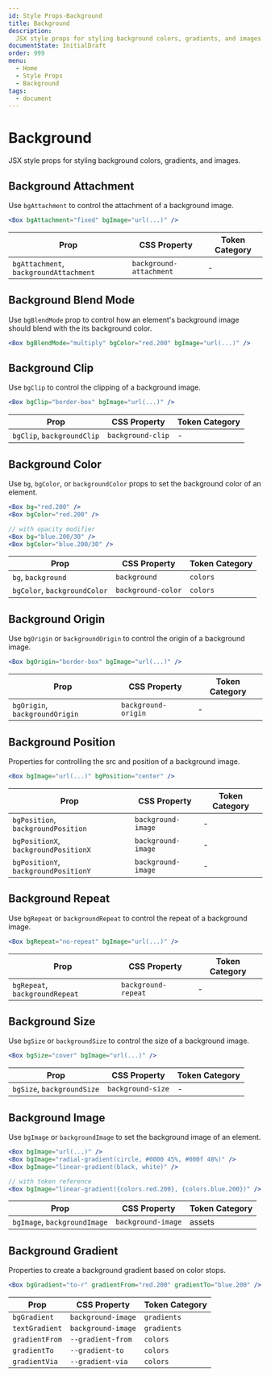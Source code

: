 ```yaml
---
id: Style Props-Background
title: Background
description:
  JSX style props for styling background colors, gradients, and images.
documentState: InitialDraft
order: 999
menu:
  - Home
  - Style Props
  - Background
tags:
  - document
---
```


# Background

JSX style props for styling background colors, gradients, and images.

## Background Attachment

Use `bgAttachment` to control the attachment of a background image.

```jsx
<Box bgAttachment="fixed" bgImage="url(...)" />
```

| Prop                                   | CSS Property            | Token Category |
| -------------------------------------- | ----------------------- | -------------- |
| `bgAttachment`, `backgroundAttachment` | `background-attachment` | -              |

## Background Blend Mode

Use `bgBlendMode` prop to control how an element's background image should blend
with the its background color.

```jsx
<Box bgBlendMode="multiply" bgColor="red.200" bgImage="url(...)" />
```

## Background Clip

Use `bgClip` to control the clipping of a background image.

```jsx
<Box bgClip="border-box" bgImage="url(...)" />
```

| Prop                       | CSS Property      | Token Category |
| -------------------------- | ----------------- | -------------- |
| `bgClip`, `backgroundClip` | `background-clip` | -              |

## Background Color

Use `bg`, `bgColor`, or `backgroundColor` props to set the background color of
an element.

```jsx
<Box bg="red.200" />
<Box bgColor="red.200" />

// with opacity modifier
<Box bg="blue.200/30" />
<Box bgColor="blue.200/30" />
```

| Prop                         | CSS Property       | Token Category |
| ---------------------------- | ------------------ | -------------- |
| `bg`, `background`           | `background`       | `colors`       |
| `bgColor`, `backgroundColor` | `background-color` | `colors`       |

## Background Origin

Use `bgOrigin` or `backgroundOrigin` to control the origin of a background
image.

```jsx
<Box bgOrigin="border-box" bgImage="url(...)" />
```

| Prop                           | CSS Property        | Token Category |
| ------------------------------ | ------------------- | -------------- |
| `bgOrigin`, `backgroundOrigin` | `background-origin` | -              |

## Background Position

Properties for controlling the src and position of a background image.

```jsx
<Box bgImage="url(...)" bgPosition="center" />
```

| Prop                                 | CSS Property       | Token Category |
| ------------------------------------ | ------------------ | -------------- |
| `bgPosition`, `backgroundPosition`   | `background-image` | -              |
| `bgPositionX`, `backgroundPositionX` | `background-image` | -              |
| `bgPositionY`, `backgroundPositionY` | `background-image` | -              |

## Background Repeat

Use `bgRepeat` or `backgroundRepeat` to control the repeat of a background
image.

```jsx
<Box bgRepeat="no-repeat" bgImage="url(...)" />
```

| Prop                           | CSS Property        | Token Category |
| ------------------------------ | ------------------- | -------------- |
| `bgRepeat`, `backgroundRepeat` | `background-repeat` | -              |

## Background Size

Use `bgSize` or `backgroundSize` to control the size of a background image.

```jsx
<Box bgSize="cover" bgImage="url(...)" />
```

| Prop                       | CSS Property      | Token Category |
| -------------------------- | ----------------- | -------------- |
| `bgSize`, `backgroundSize` | `background-size` | -              |

## Background Image

Use `bgImage` or `backgroundImage` to set the background image of an element.

```jsx
<Box bgImage="url(...)" />
<Box bgImage="radial-gradient(circle, #0000 45%, #000f 48%)" />
<Box bgImage="linear-gradient(black, white)" />

// with token reference
<Box bgImage="linear-gradient({colors.red.200}, {colors.blue.200})" />
```

| Prop                         | CSS Property       | Token Category |
| ---------------------------- | ------------------ | -------------- |
| `bgImage`, `backgroundImage` | `background-image` | assets         |

## Background Gradient

Properties to create a background gradient based on color stops.

```jsx
<Box bgGradient="to-r" gradientFrom="red.200" gradientTo="blue.200" />
```

| Prop           | CSS Property       | Token Category |
| -------------- | ------------------ | -------------- |
| `bgGradient`   | `background-image` | `gradients`    |
| `textGradient` | `background-image` | `gradients`    |
| `gradientFrom` | `--gradient-from`  | `colors`       |
| `gradientTo`   | `--gradient-to`    | `colors`       |
| `gradientVia`  | `--gradient-via`   | `colors`       |
